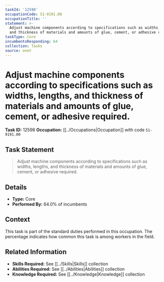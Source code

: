 ```yaml
---
taskId: '12598'
occupationCode: 51-9191.00
occupationTitle: ''
statement: >-
  Adjust machine components according to specifications such as widths, lengths,
  and thickness of materials and amounts of glue, cement, or adhesive required.
taskType: Core
incumbentsResponding: 64
collection: Tasks
source: onet
---
```

# Adjust machine components according to specifications such as widths, lengths, and thickness of materials and amounts of glue, cement, or adhesive required.

**Task ID:** 12598
**Occupation:** [[../Occupations|Occupation]] with code `51-9191.00`

## Task Statement

> Adjust machine components according to specifications such as widths, lengths, and thickness of materials and amounts of glue, cement, or adhesive required.

## Details

- **Type:** Core
- **Performed By:** 64.0% of incumbents

## Context

This task is part of the standard duties performed in this occupation. The percentage indicates how common this task is among workers in the field.

## Related Information

- **Skills Required:** See [[../Skills|Skills]] collection
- **Abilities Required:** See [[../Abilities|Abilities]] collection
- **Knowledge Required:** See [[../Knowledge|Knowledge]] collection
